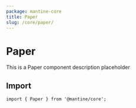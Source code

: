```yaml
---
package: mantine-core
title: Paper
slug: /core/paper/
---
```



# Paper

This is a Paper component description placeholder

<PageHeader
  source="mantine-core/src/Paper/Paper.tsx"
  docs="core/Paper.mdx"
  package="@mantine/core"
/>

## Import

```tsx
import { Paper } from '@mantine/core';
```

<PropsTable component="Paper" />
